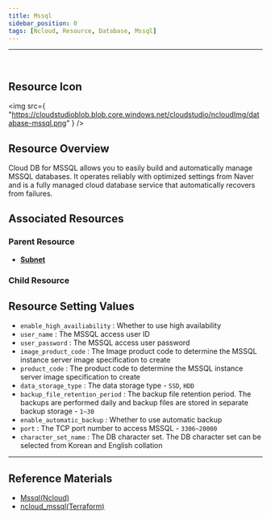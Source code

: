 ```yaml
---
title: Mssql
sidebar_position: 0
tags: [Ncloud, Resource, Database, Mssql]
---
```


<hr />
<br />

## Resource Icon

<img
    src={
        "https://cloudstudioblob.blob.core.windows.net/cloudstudio/ncloudImg/database-mssql.png"
    }
/>

## Resource Overview

Cloud DB for MSSQL allows you to easily build and automatically manage MSSQL databases. It operates reliably with optimized settings from Naver and is a fully managed cloud database service that automatically recovers from failures.

## Associated Resources

### Parent Resource

-   [**Subnet**](https://docs.cstudio.app/docs/resource/ncloud/Networking/Subnet)


### Child Resource



## Resource Setting Values

-   `enable_high_availiability` : Whether to use high availability
-   `user_name` : The MSSQL access user ID
-   `user_password` : The MSSQL access user password
-   `image_product_code` : The Image product code to determine the MSSQL instance server image specification to create
-   `product_code` : The product code to determine the MSSQL instance server image specification to create
-   `data_storage_type` : The data storage type  - `SSD`, `HDD`
-   `backup_file_retention_period` : The backup file retention period. The backups are performed daily and backup files are stored in separate backup storage - `1~30`
-   `enable_automatic_backup` : Whether to use automatic backup
-   `port` : The TCP port number to access MSSQL - `3306~20000`
-   `character_set_name` : The DB character set. The DB character set can be selected from Korean and English collation
    

---

## Reference Materials

-   [Mssql(Ncloud)](https://www.ncloud.com/product/database/cloudDbMssql)
-   [ncloud_mssql(Terraform)](https://registry.terraform.io/providers/NaverCloudPlatform/ncloud/latest/docs/resources/mssql)
